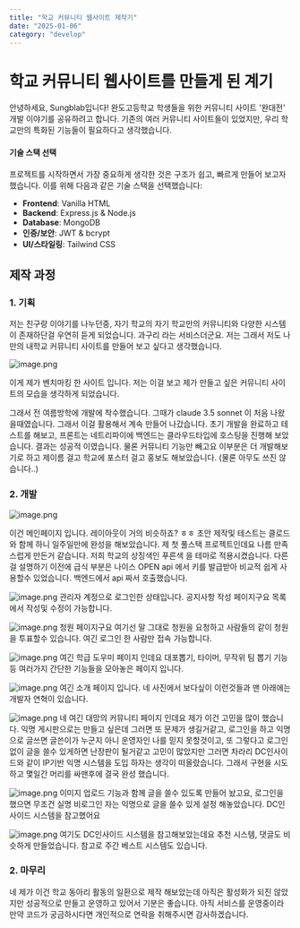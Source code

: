 ```yaml
---
title: "학교 커뮤니티 웹사이트 제작기"
date: "2025-01-06"
category: "develop"
---
```


# 학교 커뮤니티 웹사이트를 만들게 된 계기

안녕하세요, Sungblab입니다! 완도고등학교 학생들을 위한 커뮤니티 사이트 '완대전' 개발 이야기를 공유하려고 합니다. 기존의 여러 커뮤니티 사이트들이 있었지만, 우리 학교만의 특화된 기능들이 필요하다고 생각했습니다.

#### 기술 스택 선택

프로젝트를 시작하면서 가장 중요하게 생각한 것은 구조가 쉽고, 빠르게 만들어 보고자 했습니다. 이를 위해 다음과 같은 기술 스택을 선택했습니다:

- **Frontend**: Vanilla HTML
- **Backend**: Express.js & Node.js
- **Database**: MongoDB
- **인증/보안**: JWT & bcrypt
- **UI/스타일링**: Tailwind CSS

## 제작 과정

### 1. 기획

저는 친구랑 이야기를 나누던중, 자기 학교의 자기 학교만의 커뮤니티와 다양한 시스템이 존재하단걸 우연히 듣게 되었습니다.
과구리 라는 서비스더군요. 저는 그래서 저도 나만의 내학교 커뮤니티 사이트를 만들어 보고 싶다고 생각했습니다.

![image.png](/images/과구리.png)

이게 제가 벤치마킹 한 사이트 입니다. 저는 이걸 보고 제가 만들고 싶은 커뮤니티 사이트의 모습을 생각하게 되었습니다.

그래서 전 여름방학에 개발에 착수했습니다. 그때가 claude 3.5 sonnet 이 처음 나왔을때였습니다. 그래서 이걸 활용해서
계속 만들어 나갔습니다. 초기 개발을 완료하고 테스트를 해보고, 프론트는 네트리파이에 백엔드는 클라우드타입에 호스팅을
진행해 보았습니다. 결과는 성공적 이였습니다. 물론 커뮤니티 기능만 빼고요 이부분은 더 개발해보기로 하고 제이름 걸고
학교에 포스터 걸고 홍보도 해보았습니다. (물론 아무도 쓰진 않습니다..)

### 2. 개발

![image.png](/images/완대전.png)

이건 메인페이지 입니다. 레이아웃이 거의 비슷하죠? ㅎㅎ 초안 제작및 테스트는 클로드와 함께 하니 일주일만에
완성을 해보았습니다. 제 첫 풀스택 프로젝트인데요 나름 만족스럽게 만든거 같습니다. 저희 학교의 상징색인 푸른색
을 테마로 적용시켰습니다. 다른걸 설명하기 이전에 급식 부분은 나이스 OPEN api 에서 키를 발급받아 비교적
쉽게 사용할수 있었습니다. 백엔드에서 api 짜서 호출했습니다.

![image.png](/images/공지사항.png)
관리자 계정으로 로그인한 상태입니다. 공지사항 작성 페이지구요 목록에서 작성및 수정이 가능합니다.

![image.png](/images/청원.png)
청원 페이지구요 여기선 말 그대로 청원을 요청하고 사람들의 같이 청원을 투표할수 있습니다. 여긴 로그인 한
사람만 접속 가능합니다.

![image.png](/images/도우미.png)
여긴 학급 도우미 페이지 인데요 대포뽑기, 타이머, 무작위 팀 뽑기 기능등 여러가지 간단한 기능들을 모아놓은 페이지 입니다.

![image.png](/images/소개.png)
여긴 소개 페이지 입니다. 네 사진에서 보다싶이 이런것들과 맨 아래에는 개발자 연혁이 있습니다.

![image.png](/images/커뮤.png)
네 여긴 대망의 커뮤니티 페이지 인데요 제가 이건 고민을 많이 했습니다. 익명 게시판으로는 만들고 싶은데 그러면 또
문제가 생길거같고, 로그인을 하고 익명으로 글쓰면 글쓴이가 누군지 아니 운영자인 나를 믿지 못할것이고, 또 그렇다고
로그인 없이 글을 쓸수 있게하면 난장판이 될거같고 고민이 많았지만 그러면 차라리 DC인사이드와 같이 IP기반 익명 시스템을
도입 하자는 생각이 떠올랐습니다. 그래서 구현을 시도하고 몇일간 머리를 싸맨후에 결국 완성 했습니다.

![image.png](/images/글쓰기.png)
이미지 업로드 기능과 함께 글을 쓸수 있도록 만들어 놨고요, 로그인을 했으면 무조건 실명
비로그인 자는 익명으로 글을 쓸수 있게 설정 해놓았습니다. DC인사이드 시스템을 참고했어요

![image.png](/images/글.png)
여기도 DC인사이드 시스템을 참고해보았는데요 추천 시스템, 댓글도 비슷하게 만들었습니다.
참고로 주간 베스트 시스템도 있습니다.

### 2. 마무리

네 제가 이건 학교 동아리 활동의 일환으로 제작 해보았는데 아직은 활성화가 되진 않았지만 성공적으로 만들고 운영하고 있어서
기분은 좋습니다. 아직 서비스를 운영중이라 만약 코드가 궁금하시다면 개인적으로 연락을 취해주시면 감사하겠습니다.
